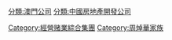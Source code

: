 [[分類:澳門公司|分類:澳門公司]]
[[Category:經營赌業綜合集團|Category:經營赌業綜合集團]]
[[Category:周焯華家族|Category:周焯華家族]]
[[分類:中國房地產開發公司|分類:中國房地產開發公司]]